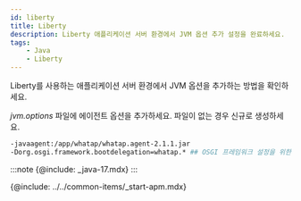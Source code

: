 ```yaml
---
id: liberty
title: Liberty
description: Liberty 애플리케이션 서버 환경에서 JVM 옵션 추가 설정을 완료하세요.
tags:
    - Java
    - Liberty
---
```


Liberty를 사용하는 애플리케이션 서버 환경에서 JVM 옵션을 추가하는 방법을 확인하세요. 

*jvm.options* 파일에 에이전트 옵션을 추가하세요. 파일이 없는 경우 신규로 생성하세요.

```bash title=/wasliberty/usr/servers/defaultServer/jvm.options {2} showLineNumbers
-javaagent:/app/whatap/whatap.agent-2.1.1.jar
-Dorg.osgi.framework.bootdelegation=whatap.* ## OSGI 프레임워크 설정을 위한 추가 옵션 ##
```

:::note
{@include: _java-17.mdx} 
:::

{@include: ../../common-items/_start-apm.mdx}  